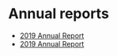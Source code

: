 # Annual reports

- [2019 Annual Report](/report/2019-report)
- [2019 Annual Report](/report/2020-report)
